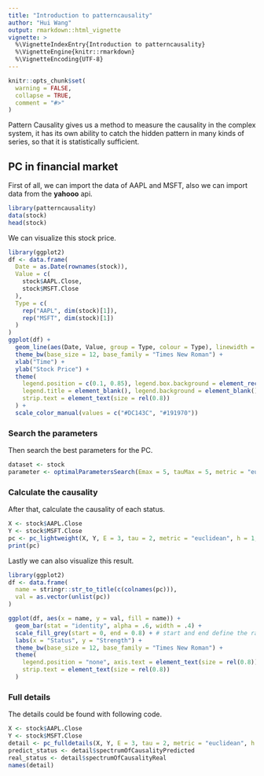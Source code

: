 ```yaml
---
title: "Introduction to patterncausality"
author: "Hui Wang"
output: rmarkdown::html_vignette
vignette: >
  %\VignetteIndexEntry{Introduction to patterncausality}
  %\VignetteEngine{knitr::rmarkdown}
  %\VignetteEncoding{UTF-8}
---
```


```r
knitr::opts_chunk$set(
  warning = FALSE,
  collapse = TRUE,
  comment = "#>"
)
```

Pattern Causality gives us a method to measure the causality in the complex system, it has its own ability to catch the hidden pattern in many kinds of series, so that it is statistically sufficient.


## PC in financial market

First of all, we can import the data of AAPL and MSFT, also we can import data from the **yahooo** api.

```r
library(patterncausality)
data(stock)
head(stock)
```

We can visualize this stock price.

```r
library(ggplot2)
df <- data.frame(
  Date = as.Date(rownames(stock)),
  Value = c(
    stock$AAPL.Close,
    stock$MSFT.Close
  ),
  Type = c(
    rep("AAPL", dim(stock)[1]),
    rep("MSFT", dim(stock)[1])
  )
)
ggplot(df) +
  geom_line(aes(Date, Value, group = Type, colour = Type), linewidth = 0.4) +
  theme_bw(base_size = 12, base_family = "Times New Roman") +
  xlab("Time") +
  ylab("Stock Price") +
  theme(
    legend.position = c(0.1, 0.85), legend.box.background = element_rect(fill = NA, color = "black", linetype = 1), legend.key = element_blank(),
    legend.title = element_blank(), legend.background = element_blank(), axis.text = element_text(size = rel(0.8)),
    strip.text = element_text(size = rel(0.8))
  ) +
  scale_color_manual(values = c("#DC143C", "#191970"))
```

### Search the parameters

Then search the best parameters for the PC.

```r
dataset <- stock
parameter <- optimalParametersSearch(Emax = 5, tauMax = 5, metric = "euclidean", dataset = dataset)
```

### Calculate the causality

After that, calculate the causality of each status.

```r
X <- stock$AAPL.Close
Y <- stock$MSFT.Close
pc <- pc_lightweight(X, Y, E = 3, tau = 2, metric = "euclidean", h = 1, weighted = TRUE)
print(pc)
```

Lastly we can also visualize this result.

```r
library(ggplot2)
df <- data.frame(
  name = stringr::str_to_title(c(colnames(pc))),
  val = as.vector(unlist(pc))
)

ggplot(df, aes(x = name, y = val, fill = name)) +
  geom_bar(stat = "identity", alpha = .6, width = .4) +
  scale_fill_grey(start = 0, end = 0.8) + # start and end define the range of grays
  labs(x = "Status", y = "Strength") +
  theme_bw(base_size = 12, base_family = "Times New Roman") +
  theme(
    legend.position = "none", axis.text = element_text(size = rel(0.8)),
    strip.text = element_text(size = rel(0.8))
  )
```

### Full details

The details could be found with following code.

```r
X <- stock$AAPL.Close
Y <- stock$MSFT.Close
detail <- pc_fulldetails(X, Y, E = 3, tau = 2, metric = "euclidean", h = 1, weighted = TRUE)
predict_status <- detail$spectrumOfCausalityPredicted
real_status <- detail$spectrumOfCausalityReal
names(detail)
```


